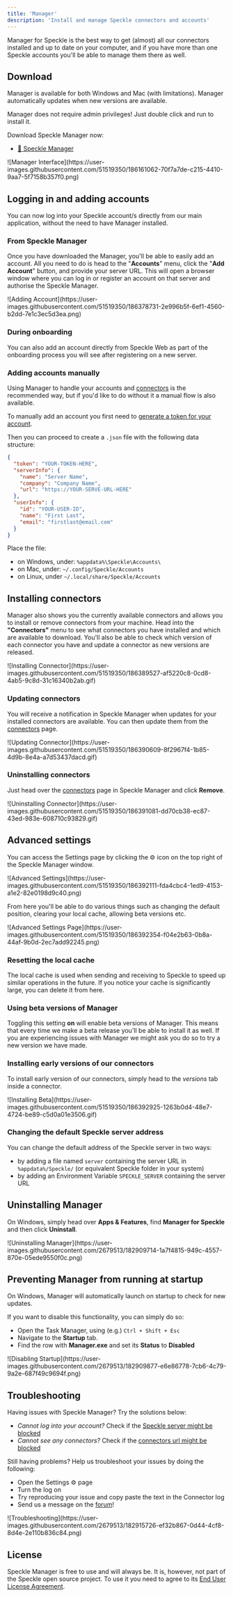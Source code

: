 ```yaml
---
title: 'Manager'
description: 'Install and manage Speckle connectors and accounts'
---
```



<LegacyManager />

Manager for Speckle is the best way to get (almost) all our connectors installed and up to date on your computer, and if you have more than one Speckle accounts you'll be able to manage them there as well.

## Download

Manager is available for both Windows and Mac (with limitations).
Manager automatically updates when new versions are available.

<Note>
  Manager does not require admin privileges! Just double click and run to install it.
</Note>

Download Speckle Manager now:

- [🔽 Speckle Manager](https://speckle.systems/download/)

<Frame>
  ![Manager Interface](https://user-images.githubusercontent.com/51519350/186161062-70f7a7de-c215-4410-9aa7-5f7158b357f0.png)
</Frame>

## Logging in and adding accounts

<Note>
  You can now log into your Speckle account/s directly from our main application, without the need to have Manager installed.
</Note>

### From Speckle Manager

Once you have downloaded the Manager, you'll be able to easily add an account. All you need to do is head to the "**Accounts**" menu, click the "**Add Account**" button, and provide your server URL. This will open a browser window where you can log in or register an account on that server and authorise the Speckle Manager.

<Frame>
  ![Adding Account](https://user-images.githubusercontent.com/51519350/186378731-2e996b5f-6ef1-4560-b2dd-7e1c3ec5d3ea.png)
</Frame>


### During onboarding

You can also add an account directly from Speckle Web as part of the onboarding process you will see after registering on a new server.

### Adding accounts manually

Using Manager to handle your accounts and [connectors](/#connectors) is the recommended way, but if you'd like to do without it a manual flow is also available.

To manually add an account you first need to [generate a token for your account](/dev/tokens).

Then you can proceed to create a `.json` file with the following data structure:

```json
{
  "token": "YOUR-TOKEN-HERE",
  "serverInfo": {
    "name": "Server Name",
    "company": "Company Name",
    "url": "https://YOUR-SERVE-URL-HERE"
  },
  "userInfo": {
    "id": "YOUR-USER-ID",
    "name": "First Last",
    "email": "firstlast@email.com"
  }
}
```

Place the file:
- on Windows, under:  `%appdata%\Speckle\Accounts\` 
- on Mac, under: `~/.config/Speckle/Accounts`
- on Linux, under `~/.local/share/Speckle/Accounts`

## Installing connectors

Manager also shows you the currently available connectors and allows you to install or remove connectors from your machine. Head into the **"Connectors"** menu to see what connectors you have installed and which are available to download. You'll also be able to check which version of each connector you have and update a connector as new versions are released.

<Frame>
  ![Installing Connector](https://user-images.githubusercontent.com/51519350/186389527-af5220c8-0cd8-4ab5-9c8d-31c16340b2ab.gif)
</Frame>

### Updating connectors

You will receive a notification in Speckle Manager when updates for your installed connectors are available. You can then update them from the [connectors](/#connectors) page.

<Frame>
  ![Updating Connector](https://user-images.githubusercontent.com/51519350/186390609-8f2967f4-1b85-4d9b-8e4a-a7d53437dacd.gif)
</Frame>

### Uninstalling connectors

Just head over the [connectors](/#connectors) page in Speckle Manager and click **Remove**.

<Frame>
  ![Uninstalling Connector](https://user-images.githubusercontent.com/51519350/186391081-dd70cb38-ec87-43ed-983e-608710c93829.gif)
</Frame>

## Advanced settings

You can access the Settings page by clicking the ⚙ icon on the top right of the Speckle Manager window.

<Frame>
  ![Advanced Settings](https://user-images.githubusercontent.com/51519350/186392111-fda4cbc4-1ed9-4153-a1e2-82e0198d9c40.png)
</Frame>

From here you'll be able to do various things such as changing the default position, clearing your local cache, allowing beta versions etc.

<Frame>
  ![Advanced Settings Page](https://user-images.githubusercontent.com/51519350/186392354-f04e2b63-0b8a-44af-9b0d-2ec7add92245.png)
</Frame>

### Resetting the local cache

The local cache is used when sending and receiving to Speckle to speed up similar operations in the future. If you notice your cache is significantly large, you can delete it from here.

### Using beta versions of Manager

Toggling this setting **on** will enable beta versions of Manager. This means that every time we make a beta release you'll be able to install it as well.
If you are experiencing issues with Manager we might ask you do so to try a new version we have made.

### Installing early versions of our connectors

To install early version of our connectors, simply head to the _versions_ tab inside a connector.

<Frame>
  ![Installing Beta](https://user-images.githubusercontent.com/51519350/186392925-1263b0d4-48e7-4724-be89-c5d0a01e3506.gif)
</Frame>

### Changing the default Speckle server address

You can change the default address of the Speckle server in two ways:

- by adding a file named `server` containing the server URL in `%appdata%/Speckle/` (or equivalent Speckle folder in your system)
- by adding an Environment Variable `SPECKLE_SERVER` containing the server URL

## Uninstalling Manager

On Windows, simply head over **Apps & Features**, find **Manager for Speckle** and then click **Uninstall**.

<Frame>
  ![Uninstalling Manager](https://user-images.githubusercontent.com/2679513/182909714-1a7f4815-949c-4557-870e-05ede9550f0c.png)
</Frame>

## Preventing Manager from running at startup

On Windows, Manager will automatically launch on startup to check for new updates.

If you want to disable this functionality, you can simply do so:

- Open the Task Manager, using (e.g.) `Ctrl + Shift + Esc`
- Navigate to the **Startup** tab.
- Find the row with **Manager.exe** and set its **Status** to **Disabled**

<Frame>
  ![Disabling Startup](https://user-images.githubusercontent.com/2679513/182909877-e6e86778-7cb6-4c79-9a2e-687f49c9694f.png)
</Frame>

## Troubleshooting

Having issues with Speckle Manager? Try the solutions below:

- _Cannot log into your account?_ Check if the [Speckle server might be blocked](https://speckle.guide/user/FAQs.html#the-speckle-server-is-unreachable)
- _Cannot see any connectors?_ Check if the [connectors url might be blocked](https://speckle.guide/user/FAQs.html#the-speckle-server-is-unreachable)

Still having problems? Help us troubleshoot your issues by doing the following:

- Open the Settings ⚙ page
- Turn the log on
- Try reproducing your issue and copy paste the text in the Connector log
- Send us a message on the [forum](https://speckle.community)!

<Frame>
  ![Troubleshooting](https://user-images.githubusercontent.com/2679513/182915726-ef32b867-0d44-4cf8-8d4e-2e110b836c84.png)
</Frame>

## License

Speckle Manager is free to use and will always be. It is, however, not part of the Speckle open source project.
To use it you need to agree to its [End User License Agreement](https://speckle.systems/policy/terms/).
